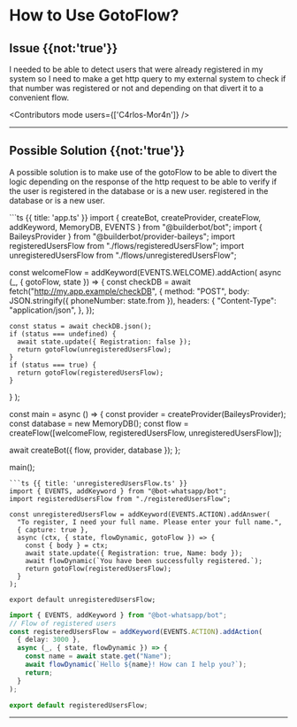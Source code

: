 
# How to Use GotoFlow?


## Issue {{not:'true'}}
I needed to be able to detect users that were already registered in my system so I need to make a get http query to my external system to check if that number was registered or not and depending on that divert it to a convenient flow.

<Contributors mode users={['C4rlos-Mor4n']} />

---

## Possible Solution {{not:'true'}}

A possible solution is to make use of the gotoFlow to be able to divert the logic depending on the response of the http request to be able to verify if the user is registered in the database or is a new user.
registered in the database or is a new user.

<CodeGroup>
```ts {{ title: 'app.ts' }}
import { createBot, createProvider, createFlow, addKeyword, MemoryDB, EVENTS } from "@builderbot/bot";
import { BaileysProvider } from "@builderbot/provider-baileys";
import registeredUsersFlow from "./flows/registeredUsersFlow";
import unregisteredUsersFlow from "./flows/unregisteredUsersFlow";

const welcomeFlow = addKeyword(EVENTS.WELCOME).addAction(
  async (_, { gotoFlow, state }) => {
    const checkDB = await fetch("http://my.app.example/checkDB", {
      method: "POST",
      body: JSON.stringify({ phoneNumber: state.from }),
      headers: {
        "Content-Type": "application/json",
      },
    });

    const status = await checkDB.json();
    if (status === undefined) {
      await state.update({ Registration: false });
      return gotoFlow(unregisteredUsersFlow);
    }
    if (status === true) {
      return gotoFlow(registeredUsersFlow);
    }
  }
);

const main = async () => {
  const provider = createProvider(BaileysProvider);
  const database = new MemoryDB();
  const flow = createFlow([welcomeFlow, registeredUsersFlow, unregisteredUsersFlow]);

  await createBot({ flow, provider, database });
};

main();
```
```ts {{ title: 'unregisteredUsersFlow.ts' }}
import { EVENTS, addKeyword } from "@bot-whatsapp/bot";
import registeredUsersFlow from "./registeredUsersFlow";

const unregisteredUsersFlow = addKeyword(EVENTS.ACTION).addAnswer(
  "To register, I need your full name. Please enter your full name.",
  { capture: true },
  async (ctx, { state, flowDynamic, gotoFlow }) => {
    const { body } = ctx;
    await state.update({ Registration: true, Name: body });
    await flowDynamic(`You have been successfully registered.`);
    return gotoFlow(registeredUsersFlow);
  }
);

export default unregisteredUsersFlow;
```

```ts {{ title: 'registeredUsersFlow.ts' }}
import { EVENTS, addKeyword } from "@bot-whatsapp/bot";
// Flow of registered users
const registeredUsersFlow = addKeyword(EVENTS.ACTION).addAction(
  { delay: 3000 },
  async (_, { state, flowDynamic }) => {
    const name = await state.get("Name");
    await flowDynamic(`Hello ${name}! How can I help you?`);
    return;
  }
);

export default registeredUsersFlow;
```
</CodeGroup>

---


<Guides />
<Resources />
